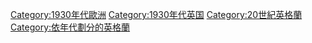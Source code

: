[[Category:1930年代歐洲|Category:1930年代歐洲]]
[[Category:1930年代英国|Category:1930年代英国]]
[[Category:20世紀英格蘭|Category:20世紀英格蘭]]
[[Category:依年代劃分的英格蘭|Category:依年代劃分的英格蘭]]